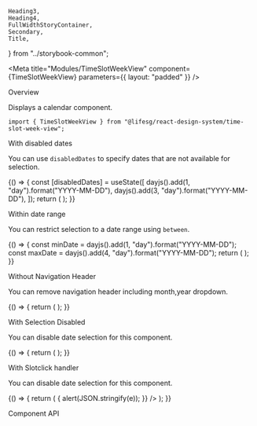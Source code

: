     Heading3,
    Heading4,
    FullWidthStoryContainer,
    Secondary,
    Title,
} from "../storybook-common";

<Meta
    title="Modules/TimeSlotWeekView"
    component={TimeSlotWeekView}
    parameters={{ layout: "padded" }}
/>

<Title>TimeSlotWeekView</Title>

<Secondary>Overview</Secondary>

Displays a calendar component.

```tsx
import { TimeSlotWeekView } from "@lifesg/react-design-system/time-slot-week-view";
```

<Canvas>
    <Story name="Default">
        <FullWidthStoryContainer>
            <Wrapper>
                <TimeSlotWeekView slots={getSlots()} />
            </Wrapper>
        </FullWidthStoryContainer>
    </Story>
</Canvas>

<Heading3>With disabled dates</Heading3>

You can use `disabledDates` to specify dates that are not available for selection.

<Canvas>
    <Story name="With disabled dates">
        {() => {
            const [disabledDates] = useState([
                dayjs().add(1, "day").format("YYYY-MM-DD"),
                dayjs().add(3, "day").format("YYYY-MM-DD"),
            ]);
            return (
                <FullWidthStoryContainer>
                    <Wrapper>
                        <TimeSlotWeekView
                            slots={getSlots()}
                            disabledDates={disabledDates}
                        />
                    </Wrapper>
                </FullWidthStoryContainer>
            );
        }}
    </Story>
</Canvas>

<Heading3>Within date range</Heading3>

You can restrict selection to a date range using `between`.

<Canvas>
    <Story name="Within date range">
        {() => {
            const minDate = dayjs().add(1, "day").format("YYYY-MM-DD");
            const maxDate = dayjs().add(4, "day").format("YYYY-MM-DD");
            return (
                <FullWidthStoryContainer>
                    <Wrapper>
                        <TimeSlotWeekView
                            slots={getSlots()}
                            minDate={minDate}
                            maxDate={maxDate}
                        />
                    </Wrapper>
                </FullWidthStoryContainer>
            );
        }}
    </Story>
</Canvas>

<Heading3>Without Navigation Header</Heading3>

You can remove navigation header including month,year dropdown.

<Canvas>
    <Story name="Without Nav Header">
        {() => {
            return (
                <FullWidthStoryContainer>
                    <Wrapper>
                        <TimeSlotWeekView
                            slots={getSlotsMin()}
                            showNavigationHeader={false}
                        />
                    </Wrapper>
                </FullWidthStoryContainer>
            );
        }}
    </Story>
</Canvas>

<Heading3>With Selection Disabled</Heading3>

You can disable date selection for this component.

<Canvas>
    <Story name="With Selection Disabled">
        {() => {
            return (
                <TimeSlotWeekView slots={getSlots()} enableSelection={false} />
            );
        }}
    </Story>
</Canvas>

<Heading3>With Slotclick handler</Heading3>

You can disable date selection for this component.

<Canvas>
    <Story name="With SlotClick handler">
        {() => {
            return (
                <FullWidthStoryContainer>
                    <Wrapper>
                        <TimeSlotWeekView
                            slots={getSlots()}
                            onSlotClick={(e) => {
                                alert(JSON.stringify(e));
                            }}
                        />
                    </Wrapper>
                </FullWidthStoryContainer>
            );
        }}
    </Story>
</Canvas>

<Secondary>Component API</Secondary>

<PropsTable />
